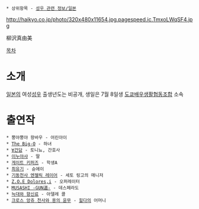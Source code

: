  * 상위항목 - [[성우 관련 정보/일본]]

http://haikyo.co.jp/photo/320x480x11654.jpg.pagespeed.ic.TmxoLWqSF4.jpg

柳沢真由美

[[목차]]

= 소개 =
[[일본]]의 여성[[성우]] 출생년도는 비공개, 생일은 7월 8일생 [[도쿄배우생활협동조합]] 소속

= 출연작 = 
 * 뿡야뿡야 왕바우 - 어린아이
 * [[The Big-O]] - 하녀
 * [[∀건담]] - 토니뇨, 간호사
 * [[이누야샤]] - 딸
 * [[게이트 키퍼즈]] - 학생A
 * [[최유기]] - 슌에이
 * [[기동천사 엔젤릭 레이어]] - 세토 링고의 매니저
 * [[Z.O.E Dolores,i]] - 오퍼레이터
 * [[MUSASHI -GUN道-]] - 데스페라도
 * [[늑대와 향신료]] - 아델레 콜
 * [[크로스 앙쥬 천사와 용의 윤무]] - [[힐다(크로스 앙쥬 천사와 용의 윤무)|힐다]]의 어머니

